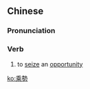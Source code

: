 {{also|乘势}}
==Chinese==
{{zh-forms|s=乘势}}

===Pronunciation===
{{zh-pron
|m=chéngshì
|mn=sêng-sì/sêng-sè/sēng-sì/sēng-sè
|cat=v
}}

===Verb===
{{zh-verb}}

# {{lb|zh|literary}} to [[seize]] an [[opportunity]]

[[ko:乘勢]]
